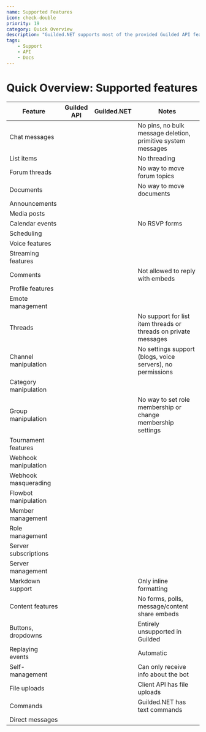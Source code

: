 ```yaml
---
name: Supported Features
icon: check-double
priority: 19
category: Quick Overview
description: "Guilded.NET supports most of the provided Guilded API features."
tags:
    - Support
    - API
    - Docs
---
```


# Quick Overview: Supported features

| Feature               |         Guilded API          |         Guilded.NET          | Notes                                                           |
| --------------------- | :--------------------------: | :--------------------------: | --------------------------------------------------------------- |
| Chat messages         | <i class="fas fa-check"></i> | <i class="fas fa-check"></i> | No pins, no bulk message deletion, primitive system messages    |
| List items            | <i class="fas fa-check"></i> | <i class="fas fa-check"></i> | No threading                                                    |
| Forum threads         | <i class="fas fa-check"></i> | <i class="fas fa-check"></i> | No way to move forum topics                                     |
| Documents             | <i class="fas fa-check"></i> | <i class="fas fa-check"></i> | No way to move documents                                        |
| Announcements         | <i class="fas fa-check"></i> | <i class="fas fa-check"></i> |                                                                 |
| Media posts           | <i class="fas fa-times"></i> | <i class="fas fa-times"></i> |                                                                 |
| Calendar events       | <i class="fas fa-check"></i> | <i class="fas fa-check"></i> | No RSVP forms                                                   |
| Scheduling            | <i class="fas fa-times"></i> | <i class="fas fa-times"></i> |                                                                 |
| Voice features        | <i class="fas fa-times"></i> | <i class="fas fa-times"></i> |                                                                 |
| Streaming features    | <i class="fas fa-times"></i> | <i class="fas fa-times"></i> |                                                                 |
| Comments              | <i class="fas fa-check"></i> | <i class="fas fa-check"></i> | Not allowed to reply with embeds                                |
| Profile features      | <i class="fas fa-times"></i> | <i class="fas fa-times"></i> |                                                                 |
| Emote management      | <i class="fas fa-times"></i> | <i class="fas fa-times"></i> |                                                                 |
| Threads               | <i class="fas fa-check"></i> | <i class="fas fa-check"></i> | No support for list item threads or threads on private messages |
| Channel manipulation  | <i class="fas fa-check"></i> | <i class="fas fa-check"></i> | No settings support (blogs, voice servers), no permissions      |
| Category manipulation | <i class="fas fa-times"></i> | <i class="fas fa-times"></i> |                                                                 |
| Group manipulation    | <i class="fas fa-check"></i> | <i class="fas fa-check"></i> | No way to set role membership or change membership settings     |
| Tournament features   | <i class="fas fa-times"></i> | <i class="fas fa-times"></i> |                                                                 |
| Webhook manipulation  | <i class="fas fa-check"></i> | <i class="fas fa-check"></i> |                                                                 |
| Webhook masquerading  | <i class="fas fa-check"></i> | <i class="fas fa-check"></i> |                                                                 |
| Flowbot manipulation  | <i class="fas fa-times"></i> | <i class="fas fa-times"></i> |                                                                 |
| Member management     | <i class="fas fa-check"></i> | <i class="fas fa-check"></i> |                                                                 |
| Role management       | <i class="fas fa-times"></i> | <i class="fas fa-times"></i> |                                                                 |
| Server subscriptions  | <i class="fas fa-times"></i> | <i class="fas fa-times"></i> |                                                                 |
| Server management     | <i class="fas fa-times"></i> | <i class="fas fa-times"></i> |                                                                 |
| Markdown support      | <i class="fas fa-slash"></i> | <i class="fas fa-slash"></i> | Only inline formatting                                          |
| Content features      | <i class="fas fa-slash"></i> | <i class="fas fa-slash"></i> | No forms, polls, message/content share embeds                   |
| Buttons, dropdowns    | <i class="fas fa-times"></i> | <i class="fas fa-times"></i> | Entirely unsupported in Guilded                                 |
| Replaying events      | <i class="fas fa-check"></i> | <i class="fas fa-check"></i> | Automatic                                                       |
| Self-management       | <i class="fas fa-times"></i> | <i class="fas fa-times"></i> | Can only receive info about the bot                             |
| File uploads          | <i class="fas fa-times"></i> | <i class="fas fa-slash"></i> | Client API has file uploads                                     |
| Commands              | <i class="fas fa-times"></i> | <i class="fas fa-check"></i> | Guilded.NET has text commands                                   |
| Direct messages       | <i class="fas fa-times"></i> | <i class="fas fa-times"></i> |                                                                 |
